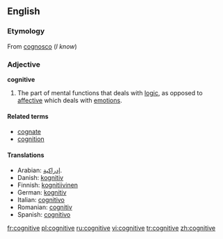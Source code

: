 ==English==
===Etymology===
From {{L.}} [[cognosco]] (''I know'')

===Adjective===
'''cognitive'''

# The part of mental functions that deals with [[logic]], as opposed to [[affective]] which deals with [[emotion]]s.

====Related terms====
*[[cognate]]
*[[cognition]]

====Translations====
*Arabian: [[إدراكية]].
*Danish: [[kognitiv]]
*Finnish: [[kognitiivinen]]
*German: [[kognitiv]]
*Italian: [[cognitivo]]
*Romanian: [[cognitiv]]
*Spanish: [[cognitivo]]

[[fr:cognitive]]
[[pl:cognitive]]
[[ru:cognitive]]
[[vi:cognitive]]
[[tr:cognitive]]
[[zh:cognitive]]